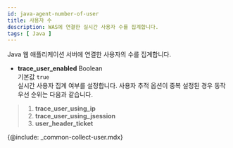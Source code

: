 ```yaml
---
id: java-agent-number-of-user
title: 사용자 수
description: WAS에 연결한 실시간 사용자 수를 집계합니다.
tags: [ Java ]
---
```


Java 웹 애플리케이션 서버에 연결한 사용자의 수를 집계합니다.

* **trace_user_enabled** <span class='type'>Boolean</span><br/>
기본값 `true`<br/>
실시간 사용자 집계 여부를 설정합니다. 사용자 추적 옵션이 중복 설정된 경우 동작 우선 순위는 다음과 같습니다.
>   1. **trace_user_using_ip**
>   1. **trace_user_using_jsession**
>   1. **user_header_ticket**

{@include: _common-collect-user.mdx}